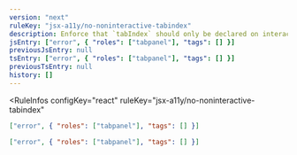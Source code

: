 ```yaml
---
version: "next"
ruleKey: "jsx-a11y/no-noninteractive-tabindex"
description: Enforce that `tabIndex` should only be declared on interactive elements
jsEntry: ["error", { "roles": ["tabpanel"], "tags": [] }]
previousJsEntry: null
tsEntry: ["error", { "roles": ["tabpanel"], "tags": [] }]
previousTsEntry: null
history: []
---
```


<RuleInfos 
  configKey="react" 
  ruleKey="jsx-a11y/no-noninteractive-tabindex" 
>

```json
["error", { "roles": ["tabpanel"], "tags": [] }]
```

```json
["error", { "roles": ["tabpanel"], "tags": [] }]
```

</RuleInfos>
